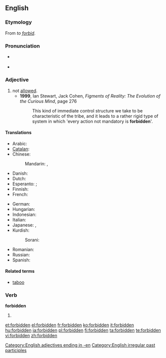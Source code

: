 ==English==
{{wikipedia}}

===Etymology===
From ''to [[forbid]]''.

===Pronunciation===
* {{IPA|/fɝˈbɪdən/}}
*: {{rhymes|ɪdən}}
* {{audio|En-us-forbidden.ogg|Audio, US}}

===Adjective===
{{en-adj}}

# not [[allowed]].
#* '''1999''', Ian Stewart, Jack Cohen, ''Figments of Reality: The Evolution of the Curious Mind'', page 276
#*: This kind of immediate control structure we take to be characteristic of the tribe, and it leads to a rather rigid type of system in which 'every action not mandatory is '''forbidden''''.

====Translations====
{{trans-top|not allowed}}
* Arabic: {{t|ar|ممنوع|tr=mamnuu`}}
* [[Catalan]]: {{t-|ca|prohibit|m}}
* Chinese:
*: Mandarin: {{t|cmn|被禁止|tr=bèi jìnzhǐ|sc=Hani}},  {{t-|cmn|禁止|tr=jìnzhǐ|sc=Hani}}
* Danish: {{t|da|forbudt}}
* Dutch: {{t+|nl|verboden}}
* Esperanto: {{t-|eo|malpermesa|xs=Esperanto}}; {{t-|eo|malpermesita|xs=Esperanto}}
* Finnish: {{t+|fi|kielletty}}
* French: {{t+|fr|interdit}}
{{trans-mid}}
* German: {{t+|de|verboten}}
* Hungarian: {{t|hu|tilos}}
* Indonesian: {{t-|id|dilarang|xs=Indonesian}}
* Italian: {{t+|it|vietato}}
* Japanese: {{t|ja|禁じられた|tr=kinjirareta}},  {{t|ja|禁止の|tr=kinshi-no}}
* Kurdish:
*: Sorani: {{t|ku|قه‌ده‌غه‌|tr=qadagha|sc=ku-Arab}}
* Romanian: {{t-|ro|interzis}}
* Russian: {{t|ru|запрещённый|tr=zapreščónnyj}}
* Spanish: {{t|es|prohibido|m}}
{{trans-bottom}}

====Related terms====
* [[taboo]]

===Verb===
'''forbidden'''

# {{past participle of|[[forbid]]}}

[[Category:English adjectives ending in -en]]
[[Category:English irregular past participles]]

[[et:forbidden]]
[[el:forbidden]]
[[fr:forbidden]]
[[ko:forbidden]]
[[it:forbidden]]
[[hu:forbidden]]
[[ja:forbidden]]
[[pl:forbidden]]
[[fi:forbidden]]
[[ta:forbidden]]
[[te:forbidden]]
[[vi:forbidden]]
[[zh:forbidden]]